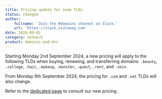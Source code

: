 ```yaml
---
title: Pricing update for some TLDs
status: changed
author:
    fullname: 'Join the #domains channel on Slack.'
    url: 'https://slack.scaleway.com'
date: 2024-09-02
category: network
product: domains-and-dns
---
```


Starting Monday 2nd September 2024, a new pricing will apply to the following TLDs when buying, renewing, and  transferring domains: `.beauty`, `.college`, `.hair`, `.makeup`, `.monster`, `.quest`, `.rent`, and `.skin`.

From Monday 9th September 2024, the pricing for `.com` and `.net` TLDs will also change.

Refer to the [dedicated page](https://www.scaleway.com/en/domains-name/) to consult our new pricing.

